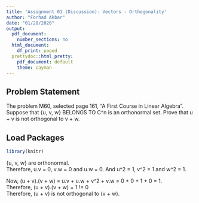 ---
title: 'Assignment 01 (Discussion): Vectors - Orthogonality'
author: "Forhad Akbar"
date: "01/28/2020"
output:
  pdf_document:
    number_sections: no
  html_document:
    df_print: paged
  prettydoc::html_pretty:
    pdf_document: default
    theme: cayman
---
## **Problem Statement**  
The problem M60, selected page 161, "A First Course in Linear Algebra".  
Suppose that {u, v, w} BELONGS TO C^n is an orthonormal set. Prove that u + v is not orthogonal to v + w.

## **Load Packages**

```{r load-packages, warning = FALSE, message = FALSE}
library(knitr)
```

{u, v, w} are orthonormal.  
Therefore, u.v = 0, v.w = 0 and u.w = 0. And u^2 = 1, v^2 = 1 and w^2 = 1.  

Now, (u + v).(v + w) = u.v + u.w + v^2 + v.w = 0 + 0 + 1 + 0 = 1.  
Therefore, (u + v).(v + w) = 1 != 0  
Therefore, (u + v) is not orthogonal to (v + w).
